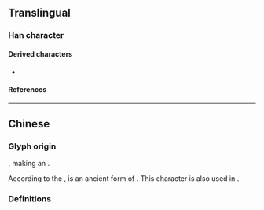 {{also|塵|𰉗}}
{{character info}}
==Translingual==

===Han character===
{{Han char|rn=42|rad=小|as=03|sn=6|four=|canj=FG,XFG|ids=⿱小土}}

====Derived characters====
* {{l|mul|[[𬪛]]}}

====References====
{{Han ref|kx=0297.060|dkj=07484|dj=0591.080|hdz=10419.050|uh=5C18}}

----

==Chinese==

===Glyph origin===
{{Han simp|塵|f=鹿|t=小}}, making an {{Han compound|ls=id|小|c1=s|t1=small|土|c2=s|t2=earth|nocap=y}}.

According to the {{w|Kangxi dictionary}}, {{l|mul|尘}} is an ancient form of {{l|mul|塵}}. This character is also used in {{w|simplified Chinese}}.

===Definitions===
{{zh-see|塵}}
